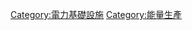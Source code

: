 {{Commonscat|Electric power generation}}

[[Category:電力基礎設施|Category:電力基礎設施]]
[[Category:能量生產|Category:能量生產]]